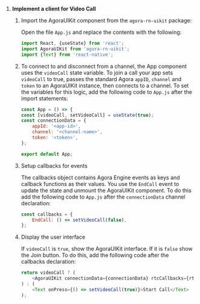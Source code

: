 <PlatformWrapper platform="react-native">

1. **Implement a client for Video Call**

    1. Import the AgoraUIKit component from the `agora-rn-uikit` package:

        Open the file `App.js` and replace the contents with the following:

        ```js
        import React, {useState} from 'react';
        import AgoraUIKit from 'agora-rn-uikit';
        import {Text} from 'react-native';

        ```

    1. To connect to and disconnect from a channel, the App component uses the `videoCall` state variable. To join a call your app sets `videoCall` to true, passes the standard Agora `appID`, `channel` and `token` to an AgoraUIKit instance, then connects to a channel. To set the variables for this logic, add the following code to `App.js` after the import statements:

        ```js
        const App = () => {
        const [videoCall, setVideoCall] = useState(true);
        const connectionData = {
            appId: '<app-id>',
            channel: '<channel-name>',
            token: '<token>',
        };

        export default App;
        ```

    1. Setup callbacks for <Vg k="UIK" /> events

        The callbacks object contains Agora Engine events as keys and callback functions as their values. You use the `EndCall` event to update the state and unmount the AgoraUIKit component. To do this add the following code to `App.js` after the `connectionData` channel declaration:

        ```js
        const callbacks = {
            EndCall: () => setVideoCall(false),
        };
        ```

    1. Display the user interface

        If `videoCall` is `true`, show the AgoraUIKit interface. If it is `false` show the Join button. To do this, add the following code after the callbacks declaration:

        ```js
        return videoCall ? (
            <AgoraUIKit connectionData={connectionData} rtcCallbacks={rtcCallbacks} />
        ) : (
            <Text onPress={() => setVideoCall(true)}>Start Call</Text>
        );
        ```

</PlatformWrapper>